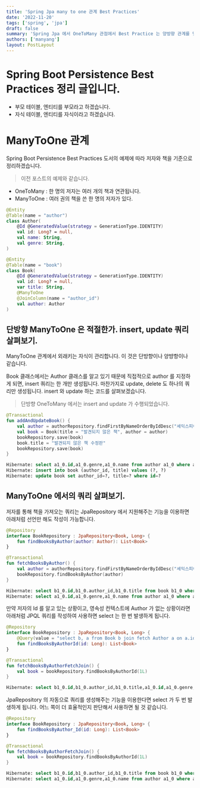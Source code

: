```yaml
---
title: 'Spring Jpa many to one 관계 Best Practices'
date: '2022-11-20'
tags: ['spring', 'jpa']
draft: false
summary: 'Spring Jpa 에서 OneToMany 관점에서 Best Practice 는 양방향 관계를 맺는 것이다. 다만 ManyToOne 관계에서는 단방향이어도 상관 없다.'
authors: ['manyang']
layout: PostLayout
---
```


# Spring Boot Persistence Best Practices 정리 글입니다.

- 부모 테이블, 엔티티를 부모라고 하겠습니다.
- 자식 테이블, 엔티티를 자식이라고 하겠습니다.

# ManyToOne 관계

Spring Boot Persistence Best Practices 도서의 예제에 따라 저자와 책을 기준으로 정리하겠습니다.

> 이전 포스트의 예제와 같습니다.

- OneToMany : 한 명의 저자는 여러 개의 책과 연관됩니다.
- ManyToOne : 여러 권의 책을 쓴 한 명의 저자가 있다.

```kotlin
@Entity
@Table(name = "author")
class Author(
    @Id @GeneratedValue(strategy = GenerationType.IDENTITY)
    val id: Long? = null,
    val name: String,
    val genre: String,
)

@Entity
@Table(name = "book")
class Book(
    @Id @GeneratedValue(strategy = GenerationType.IDENTITY)
    val id: Long? = null,
    var title: String,
    @ManyToOne
    @JoinColumn(name = "author_id")
    val author: Author
)
```

## 단방향 ManyToOne 은 적절한가. insert, update 쿼리 살펴보기.

ManyToOne 관계에서 외래키는 자식이 관리합니다. 이 것은 단방향이나 양뱡항이나 같습니다.

Book 클래스에서는 Author 클래스를 알고 있기 때문에 직접적으로 author 를 지정하게 되면, insert 쿼리는 한 개만 생성됩니다. 마찬가지로 update, delete 도 하나의 쿼리만 생성됩니다. insert 와 update 하는 코드를 살펴보겠습니다.

> 단방향 OneToMany 에서는 insert and update 가 수행되었습니다.

```kotlin
@Transactional
fun addAndUpdateBook() {
    val author = authorRepository.findFirstByNameOrderByIdDesc("셰익스피어")!!
    val book = Book(title = "발견되지 않은 책", author = author)
    bookRepository.save(book)
    book.title = "발견되지 않은 책 수정판"
    bookRepository.save(book)
}
```

```sql
Hibernate: select a1_0.id,a1_0.genre,a1_0.name from author a1_0 where a1_0.name=? order by a1_0.id desc fetch first ? rows only
Hibernate: insert into book (author_id, title) values (?, ?)
Hibernate: update book set author_id=?, title=? where id=?
```

## ManyToOne 에서의 쿼리 살펴보기.

저자를 통해 책을 가져오는 쿼리는 JpaRepository 에서 지원해주는 기능을 이용하면 아래처럼 선언만 해도 작성이 가능합니다.

```kotlin
@Repository
interface BookRepository : JpaRepository<Book, Long> {
    fun findBooksByAuthor(author: Author): List<Book>
}

@Transactional
fun fetchBooksByAuthor() {
    val author = authorRepository.findFirstByNameOrderByIdDesc("셰익스피어")!!
    bookRepository.findBooksByAuthor(author)
}
```

```sql
Hibernate: select b1_0.id,b1_0.author_id,b1_0.title from book b1_0 where b1_0.author_id=?
Hibernate: select a1_0.id,a1_0.genre,a1_0.name from author a1_0 where a1_0.id=?
```

만약 저자의 Id 를 알고 있는 상황이고, 영속성 컨텍스트에 Author 가 없는 상황이라면 아래처럼 JPQL 쿼리를 작성하여 사용하면 select 는 한 번 발생하게 됩니다.

```kotlin
@Repository
interface BookRepository : JpaRepository<Book, Long> {
    @Query(value = "select b, a from Book b join fetch Author a on a.id = b.author.id where a.id = ?1")
    fun findBooksByAuthorId(id: Long): List<Book>
}

@Transactional
fun fetchBooksByAuthorFetchJoin() {
    val book = bookRepository.findBooksByAuthorId(1L)
}
```

```sql
Hibernate: select b1_0.id,b1_0.author_id,b1_0.title,a1_0.id,a1_0.genre,a1_0.name from book b1_0 join author a1_0 on a1_0.id=b1_0.author_id where a1_0.id=?
```

JpaRepository 의 자동으로 쿼리를 생성해주는 기능을 이용한다면 select 가 두 번 발생하게 됩니다. 어느 쪽이 더 효율적인지 판단해서 사용하면 될 것 같습니다.

```kotlin
@Repository
interface BookRepository : JpaRepository<Book, Long> {
    fun findBooksByAuthor_Id(id: Long): List<Book>
}

@Transactional
fun fetchBooksByAuthorFetchJoin() {
    val book = bookRepository.findBooksByAuthorId(1L)
}
```

```sql
Hibernate: select b1_0.id,b1_0.author_id,b1_0.title from book b1_0 where b1_0.author_id=?
Hibernate: select a1_0.id,a1_0.genre,a1_0.name from author a1_0 where a1_0.id=?
```
